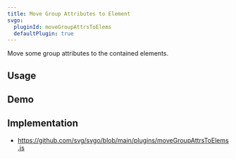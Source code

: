 ```yaml
---
title: Move Group Attributes to Element
svgo:
  pluginId: moveGroupAttrsToElems
  defaultPlugin: true
---
```


Move some group attributes to the contained elements.

## Usage

<PluginUsage />

## Demo

<PluginDemo />

## Implementation

- https://github.com/svg/svgo/blob/main/plugins/moveGroupAttrsToElems.js
